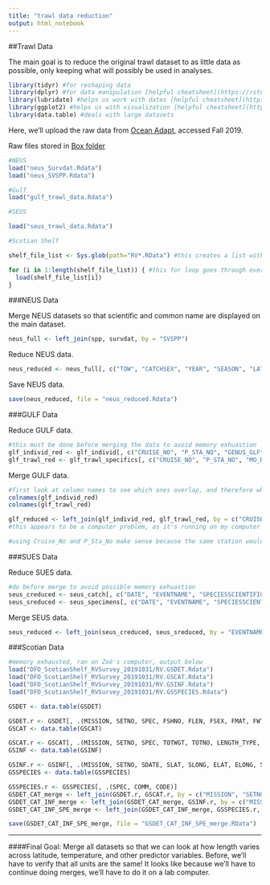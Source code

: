 ```yaml
---
title: "trawl data reduction"
output: html_notebook
---
```

##Trawl Data

The main goal is to reduce the original trawl dataset to as little data as possible, only keeping what will possibly be used in analyses. 

```r
library(tidyr) #for reshaping data
library(dplyr) #for data manipulation [helpful cheatsheet](https://rstudio.com/wp-content/uploads/2015/02/data-wrangling-cheatsheet.pdf)
library(lubridate) #helps us work with dates [helpful cheatsheet](https://rawgit.com/rstudio/cheatsheets/master/lubridate.pdf)
library(ggplot2) #helps us with visualization [helpful cheatsheet](https://www.rstudio.com/wp-content/uploads/2015/03/ggplot2-cheatsheet.pdf)
library(data.table) #deals with large datasets
```

Here, we'll upload the raw data from [Ocean Adapt](https://github.com/pinskylab/OceanAdapt), accessed Fall 2019. 

Raw files stored in [Box folder](https://rutgers.app.box.com/folder/90175159431)
```r
#NEUS
load("neus_Survdat.Rdata")
load("neus_SVSPP.Rdata")

#Gulf
load("gulf_trawl_data.Rdata")

#SEUS

load("seus_trawl_data.Rdata")

#Scotian Shelf

shelf_file_list <- Sys.glob(path="RV*.RData") #this creates a list with the name of all the Scotian Shelf Files, which all conveniently start with RV and end with .Rdata. the * says "with anything in between"

for (i in 1:length(shelf_file_list)) { #this for loop goes through every character string in the list and loads them into your environment from the repository folder
  load(shelf_file_list[i])
}

```


###NEUS Data

Merge NEUS datasets so that scientific and common name are displayed on the main dataset.
```r
neus_full <- left_join(spp, survdat, by = "SVSPP")
```

Reduce NEUS data.
```r
neus_reduced <- neus_full[, c("TOW", "CATCHSEX", "YEAR", "SEASON", "LAT", "LON", "EST_TOWDATE", "DEPTH", "SURFTEMP", "BOTTEMP", "ABUNDANCE", "BIOMASS", "LENGTH", "NUMLEN", "SCINAME", "COMNAME")]
```

Save NEUS data.
```r
save(neus_reduced, file = "neus_reduced.Rdata")
```


###GULF Data

Reduce GULF data.
```r
#this must be done before merging the data to avoid memory exhuastion
glf_individ_red <- glf_individ[, c("CRUISE_NO", "P_STA_NO", "GENUS_GLF", "SPEC_GLF", "MEASCD_GLF", "LEN_GLF", "SEX_GLF", "MAT_GLF")]
glf_trawl_red <- glf_trawl_specifics[, c("CRUISE_NO", "P_STA_NO", "MO_DAY_YR", "TEMP_SSURF", "TEMP_BOT", "TOW_NO", "DECSLAT", "DECSLON", "DECELAT", "DECELON")]
```

Merge GULF data.
```r
#first look at column names to see which ones overlap, and therefore which we can use to connect the two datasets
colnames(glf_individ_red)
colnames(glf_trawl_red)

glf_reduced <- left_join(glf_individ_red, glf_trawl_red, by = c("CRUISE_NO", "P_STA_NO")) #vector memory exhausted
#this appears to be a computer problem, as it's running on my computer

#using Cruise_No and P_Sta_No make sense because the same station would never be visited more than once during a cruise

```

###SUES Data

Reduce SUES data.
```r
#do before merge to avoid possible memory exhuastion
seus_creduced <- seus_catch[, c("DATE", "EVENTNAME", "SPECIESSCIENTIFICNAME", "SPECIESCOMMONNAME", "NUMBERTOTAL", "SPECIESTOTALWEIGHT", "ORGWTUNITS", "CATCHWEIGHT", "TEMPSURFACE", "TEMPBOTTOM", "LATITUDESTART", "LATITUDEEND", "LONGITUDESTART", "LONGITUDEEND")]
seus_sreduced <- seus_specimens[, c("DATE", "EVENTNAME", "SPECIESSCIENTIFICNAME", "SPECIESCOMMONNAME", "SPECIMENNUMBER", "LEN1", "LEN1_TYPE", "LEN2", "LEN2_TYPE", "ORGLENUNITS", "WEIGHT", "ORGWTUNITS", "SEXDESCRIPTION", "TEMPSURFACE", "TEMPBOTTOM", "SPECIESTOTALWEIGHT", "LATITUDESTART", "LATITUDEEND")]
```

Merge SEUS data.
```r
seus_reduced <- left_join(seus_creduced, seus_sreduced, by = "EVENTNAME")
```

###Scotian Data

```r
#memory exhausted, ran on Zoë's computer, output below
load("DFO_ScotianShelf_RVSurvey_20191031/RV.GSDET.Rdata")
load("DFO_ScotianShelf_RVSurvey_20191031/RV.GSCAT.Rdata")
load("DFO_ScotianShelf_RVSurvey_20191031/RV.GSINF.Rdata")
load("DFO_ScotianShelf_RVSurvey_20191031/RV.GSSPECIES.Rdata")

GSDET <- data.table(GSDET)

GSDET.r <- GSDET[, .(MISSION, SETNO, SPEC, FSHNO, FLEN, FSEX, FMAT, FWT, AGE)]
GSCAT <- data.table(GSCAT)

GSCAT.r <- GSCAT[, .(MISSION, SETNO, SPEC, TOTWGT, TOTNO, LENGTH_TYPE, LENGTH_UNITS, WEIGHT_TYPE, WEIGHT_UNITS)]
GSINF <- data.table(GSINF)

GSINF.r <- GSINF[, .(MISSION, SETNO, SDATE, SLAT, SLONG, ELAT, ELONG, START_DEPTH, END_DEPTH, SURFACE_TEMPERATURE, BOTTOM_TEMPERATURE, BOTTOM_SALINITY)]
GSSPECIES <- data.table(GSSPECIES)

GSSPECIES.r <- GSSPECIES[, .(SPEC, COMM, CODE)]
GSDET_CAT_merge <- left_join(GSDET.r, GSCAT.r, by = c("MISSION", "SETNO", "SPEC"))
GSDET_CAT_INF_merge <- left_join(GSDET_CAT_merge, GSINF.r, by = c("MISSION", "SETNO"))
GSDET_CAT_INF_SPE_merge <- left_join(GSDET_CAT_INF_merge, GSSPECIES.r, by = c("SPEC" = "CODE"))     

save(GSDET_CAT_INF_SPE_merge, file = "GSDET_CAT_INF_SPE_merge.RData")

```

_________________
####Final Goal: Merge all datasets so that we can look at how length varies across latitude, temperature, and other predictor variables. Before, we'll have to verify that all units are the same! It looks like because we'll have to continue doing merges, we'll have to do it on a lab computer. 

